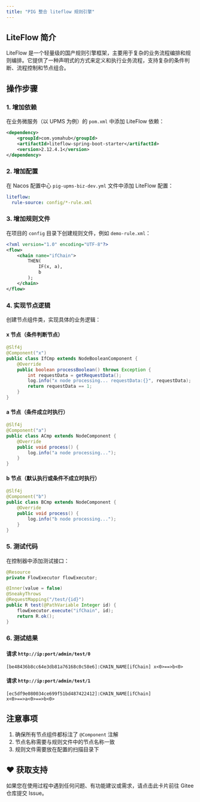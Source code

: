 ```yaml
---
title: "PIG 整合 liteflow 规则引擎"
---
```


## LiteFlow 简介
LiteFlow 是一个轻量级的国产规则引擎框架，主要用于复杂的业务流程编排和规则编排。它提供了一种声明式的方式来定义和执行业务流程，支持复杂的条件判断、流程控制和节点组合。

## 操作步骤
### 1. 增加依赖
在业务微服务（以 UPMS 为例）的 `pom.xml` 中添加 LiteFlow 依赖：

```xml
<dependency>
    <groupId>com.yomahub</groupId>
    <artifactId>liteflow-spring-boot-starter</artifactId>
    <version>2.12.4.1</version>
</dependency>
```

### 2. 增加配置
在 Nacos 配置中心 `pig-upms-biz-dev.yml` 文件中添加 LiteFlow 配置：

```yaml
liteflow:
  rule-source: config/*-rule.xml
```

### 3. 增加规则文件
在项目的 `config` 目录下创建规则文件，例如 `demo-rule.xml`：

```xml
<?xml version="1.0" encoding="UTF-8"?>
<flow>
    <chain name="ifChain">
        THEN(
            IF(x, a),
            b
        );
    </chain>
</flow>

```

### 4. 实现节点逻辑
创建节点组件类，实现具体的业务逻辑：

#### x 节点（条件判断节点）
```java
@Slf4j
@Component("x")
public class IfCmp extends NodeBooleanComponent {
    @Override
    public boolean processBoolean() throws Exception {
        int requestData = getRequestData();
        log.info("x node processing... requestData:{}", requestData);
        return requestData == 1;
    }
}
```

#### a 节点（条件成立时执行）
```java
@Slf4j
@Component("a")
public class ACmp extends NodeComponent {
    @Override
    public void process() {
        log.info("a node processing...");
    }
}
```

#### b 节点（默认执行或条件不成立时执行）
```java
@Slf4j
@Component("b")
public class BCmp extends NodeComponent {
    @Override
    public void process() {
        log.info("b node processing...");
    }
}
```

### 5. 测试代码
在控制器中添加测试接口：

```java
@Resource
private FlowExecutor flowExecutor;

@Inner(value = false)
@SneakyThrows
@RequestMapping("/test/{id}")
public R test(@PathVariable Integer id) {
    flowExecutor.execute("ifChain", id);
    return R.ok();
}
```

### 6. 测试结果
#### 请求 `http://ip:port/admin/test/0`
```plain
[be48436b8cc64e3db81a76168c0c58e6]:CHAIN_NAME[ifChain] x<0>==>b<0>
```

#### 请求 `http://ip:port/admin/test/1`
```plain
[ec5df9e080034ce699f51bd487422412]:CHAIN_NAME[ifChain] x<0>==>a<0>==>b<0>
```

## 注意事项
1. 确保所有节点组件都标注了 `@Component` 注解
2. 节点名称需要与规则文件中的节点名称一致
3. 规则文件需要放在配置的扫描目录下

## ♥️ 获取支持
<Card title="遇到问题？" horizontal icon="link" href="https://gitee.com/log4j/pig/issues">
  如果您在使用过程中遇到任何问题、有功能建议或需求，请点击此卡片前往 Gitee 仓库提交 Issue。
</Card>

